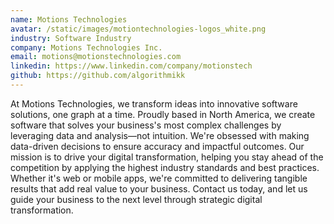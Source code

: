 ```yaml
---
name: Motions Technologies
avatar: /static/images/motiontechnologies-logos_white.png
industry: Software Industry
company: Motions Technologies Inc.
email: motions@motionstechnologies.com
linkedin: https://www.linkedin.com/company/motionstech
github: https://github.com/algorithmikk
---
```


At Motions Technologies, we transform ideas into innovative software solutions, one graph at a time. Proudly based in North America, we create software that solves your business's most complex challenges by leveraging data and analysis—not intuition. We're obsessed with making data-driven decisions to ensure accuracy and impactful outcomes. Our mission is to drive your digital transformation, helping you stay ahead of the competition by applying the highest industry standards and best practices. Whether it's web or mobile apps, we're committed to delivering tangible results that add real value to your business. Contact us today, and let us guide your business to the next level through strategic digital transformation.